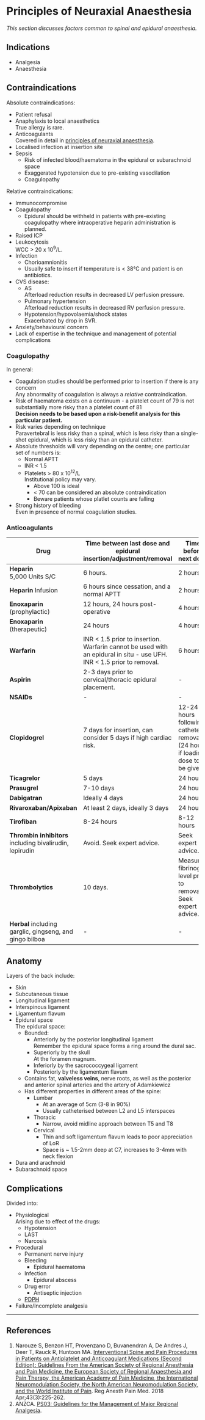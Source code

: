# Principles of Neuraxial Anaesthesia

*This section discusses factors common to spinal and epidural anaesthesia.*

## Indications

* Analgesia
* Anaesthesia

## Contraindications

Absolute contraindications:

* Patient refusal
* Anaphylaxis to local anaesthetics  
True allergy is rare.
* Anticoagulants  
Covered in detail in [principles of neuraxial anaesthesia](/anaesthesia/regional/principles/principles-neuraxial.md).
* Localised infection at insertion site
* Sepsis
    * Risk of infected blood/haematoma in the epidural or subarachnoid space
    * Exaggerated hypotension due to pre-existing vasodilation
    * Coagulopathy

Relative contraindications:

* Immunocompromise
* Coagulopathy
    * Epidural should be withheld in patients with pre-existing coagulopathy where intraoperative heparin administration is planned.
* Raised ICP
* Leukocytosis  
WCC > 20 x 10<sup>9</sup>/L.
* Infection
    * Chorioamnionitis
    * Usually safe to insert if temperature is < 38°C and patient is on antibiotics.
* CVS disease:
	* AS  
	Afterload reduction results in decreased LV perfusion pressure.
	* Pulmonary hypertension  
	Afterload reduction results in decreased RV perfusion pressure.
	* Hypotension/hypovolaemia/shock states  
	Exacerbated by drop in SVR.
* Anxiety/behavioural concern
* Lack of expertise in the technique and management of potential complications

### Coagulopathy{#coag}

In general:

* Coagulation studies should be performed prior to insertion if there is any concern  
Any abnormality of coagulation is always a *relative* contraindication.
* Risk of haematoma exists on a continuum - a platelet count of 79 is not substantially more risky than a platelet count of 81  
**Decision needs to be based upon a risk-benefit analysis for this particular patient.**
* Risk varies depending on technique  
Paravertebral is less risky than a spinal, which is less risky than a single-shot epidural, which is less risky than an epidural catheter.
* Absolute thresholds will vary depending on the centre; one particular set of numbers is:
    * Normal APTT
    * INR < 1.5
    * Platelets > 80 x 10<sup>12</sup>/L  
    Institutional policy may vary.
        * Above 100 is ideal
        * < 70 can be considered an absolute contraindication
        * Beware patients whose platlet counts are falling
* Strong history of bleeding  
Even in presence of normal coagulation studies.

### Anticoagulants


|Drug|Time between last dose and epidural insertion/adjustment/removal|Time before next dose|
|--|--|--|
|**Heparin** <br>5,000 Units S/C|6 hours.|2 hours.|
|**Heparin** Infusion|6 hours since cessation, and a normal APTT|2 hours|
|**Enoxaparin** (prophylactic)|12 hours, 24 hours post-operative|4 hours|
|**Enoxaparin** (therapeutic)|24 hours|4 hours|
|**Warfarin**|INR < 1.5 prior to insertion. Warfarin cannot be used with an epidural in situ - use UFH. INR < 1.5 prior to removal.|6 hours|
|**Aspirin**|2-3 days prior to cervical/thoracic epidural placement.|-|
|**NSAIDs**|-|-|
|**Clopidogrel**|7 days for insertion, can consider 5 days if high cardiac risk.|12-24 hours following catheter removal (24 hours if loading dose to be given).|
|**Ticagrelor**|5 days|24 hours|
|**Prasugrel**|7-10 days|24 hours|
|**Dabigatran**|Ideally 4 days|24 hours|
|**Rivaroxaban/Apixaban**|At least 2 days, ideally 3 days|24 hours
|**Tirofiban**|8-24 hours|8-12 hours|
|**Thrombin inhibitors** including bivalirudin, lepirudin|Avoid. Seek expert advice.|Seek expert advice.
|**Thrombolytics**|10 days.|Measure fibrinogen level prior to removal. Seek expert advice.|
|**Herbal** including garglic, gingseng, and gingo bilboa|-|-|


## Anatomy

Layers of the back include:

* Skin
* Subcutaneous tissue
* Longitudinal ligament
* Interspinous ligament
* Ligamentum flavum
* Epidural space  
The epidural space:
    * Bounded:
        * Anteriorly by the posterior longitudinal ligament  
        Remember the epidural space forms a ring around the dural sac.
        * Superiorly by the skull  
        At the foramen magnum.  
        * Inferiorly by the sacrococcygeal ligament
        * Posteriorly by the ligamentum flavum
    * Contains fat, **valveless veins**, nerve roots, as well as the posterior and anterior spinal arteries and the artery of Adamkiewicz
    * Has different properties in different areas of the spine:
        * Lumbar
            * At an average of 5cm  (3-8 in 90%)
            * Usually catheterised between L2 and L5 interspaces
        * Thoracic
            * Narrow, avoid midline approach between T5 and T8
        * Cervical
            * Thin and soft ligamentum flavum leads to poor appreciation of LoR
            * Space is ~ 1.5-2mm deep at C7, increases to 3-4mm with neck flexion
* Dura and arachnoid
* Subarachnoid space

## Complications

Divided into:

* Physiological  
Arising due to effect of the drugs:
    * Hypotension
    * LAST
    * Narcosis
* Procedural
    * Permanent nerve injury
    * Bleeding
        * Epidural haematoma
    * Infection
        * Epidural abscess
    * Drug error
        * Antiseptic injection
    * [PDPH](/disease/cns/pdph.md)
* Failure/Incomplete analgesia


---

## References

1. Narouze S, Benzon HT, Provenzano D, Buvanendran A, De Andres J, Deer T, Rauck R, Huntoon MA. [Interventional Spine and Pain Procedures in Patients on Antiplatelet and Anticoagulant Medications (Second Edition): Guidelines From the American Society of Regional Anesthesia and Pain Medicine, the European Society of Regional Anaesthesia and Pain Therapy, the American Academy of Pain Medicine, the International Neuromodulation Society, the North American Neuromodulation Society, and the World Institute of Pain](https://journals.lww.com/rapm/fulltext/2018/04000/Interventional_Spine_and_Pain_Procedures_in.2.aspx). Reg Anesth Pain Med. 2018 Apr;43(3):225-262.
2. ANZCA. [PS03: Guidelines for the Management of Major Regional Analgesia](http://www.anzca.edu.au/Documents/ps03-2014-guidelines-for-the-management-of-major-r.pdf).